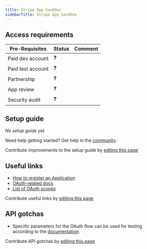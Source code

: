 ```yaml
---
title: Stripe App Sandbox
sidebarTitle: Stripe App Sandbox
---
```



<Overview />
<PreBuiltTooling />
<PreBuiltUseCases />

## Access requirements
| Pre-Requisites | Status | Comment|
| - | - | - |
| Paid dev account | ❓ |  |
| Paid test account | ❓ |  |
| Partnership | ❓ | |
| App review | ❓ |  |
| Security audit | ❓ | |


## Setup guide

_No setup guide yet._

<Tip>Need help getting started? Get help in the [community](https://nango.dev/slack).</Tip>

<Note>Contribute improvements to the setup guide by [editing this page](https://github.com/nangohq/nango/tree/master/docs-v2/integrations/all/stripe-app-sandbox.mdx)</Note>


## Useful links

-   [How to register an Application](https://dashboard.stripe.com/account/applications/settings)
-   [OAuth-related docs](https://stripe.com/docs/connect/oauth-reference)
-   [List of OAuth scopes](https://stripe.com/docs/connect/oauth-reference#:~:text=if%20not%20provided.-,scope,-Optional)

<Note>Contribute useful links by [editing this page](https://github.com/nangohq/nango/tree/master/docs-v2/integrations/all/stripe-app-sandbox.mdx)</Note>

## API gotchas

- Specific parameters for the OAuth flow can be used for testing according to the [documentation](https://stripe.com/docs/connect/testing).

<Note>Contribute API gotchas by [editing this page](https://github.com/nangohq/nango/tree/master/docs-v2/integrations/all/stripe-app-sandbox.mdx)</Note>